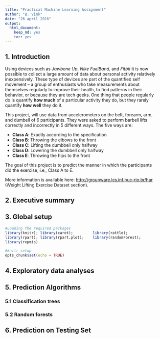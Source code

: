 ```yaml
---
title: "Practical Machine Learning Assignment"
author: "B. Vink"
date: "26 april 2016"
output: 
  html_document: 
    keep_md: yes
    toc: yes
---
```


## 1. Introduction
Using devices such as *Jawbone Up*, *Nike FuelBand*, and *Fitbit* it is now 
possible to collect a large amount of data about personal activity relatively 
inexpensively. These type of devices are part of the quantified self movement 
– a group of enthusiasts who take measurements about themselves regularly to 
improve their health, to find patterns in their behavior, or because they are 
tech geeks. One thing that people regularly do is quantify **how much** of a 
particular activity they do, but they rarely quantify **how well** they do it. 

This project, will use data from accelerometers on the belt, forearm, arm, and 
dumbell of 6 participants. They were asked to perform barbell lifts correctly 
and incorrectly in 5 different ways.  The five ways are:

- **Class A**:   Exactly according to the specification 
- **Class B**:   Throwing the elbows to the front 
- **Class C**:   Lifting the dumbbell only halfway 
- **Class D**:   Lowering the dumbbell only halfway 
- **Class E**:   Throwing the hips to the front 

The goal of this project is to predict the manner in which the participants did 
the exercise, i.e., Class A to E.

More information is available here: [http://groupware.les.inf.puc-rio.br/har](http://groupware.les.inf.puc-rio.br/har) 
(Weight Lifting Exercise Dataset section).

## 2. Executive summary

## 3. Global setup
```r
#Loading the required packages
library(knitr); library(caret);         library(rattle);
library(rpart); library(rpart.plot);    library(randomForest);
library(repmis)
```
```r
#knitr setup
opts_chunk$set(echo = TRUE) 
```

## 4. Exploratory data analyses

## 5. Prediction Algorithms

### 5.1 Classification trees

### 5.2 Random forests

## 6. Prediction on Testing Set